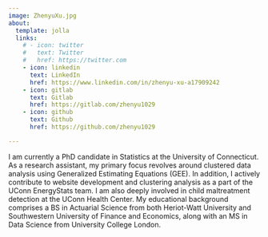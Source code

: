 ```yaml
---
image: ZhenyuXu.jpg
about:
  template: jolla
  links:
    # - icon: twitter
    #   text: Twitter
    #   href: https://twitter.com
    - icon: linkedin
      text: LinkedIn
      href: https://www.linkedin.com/in/zhenyu-xu-a17909242
    - icon: gitlab
      text: Gitlab
      href: https://gitlab.com/zhenyu1029
    - icon: github
      text: Github
      href: https://github.com/zhenyu1029

---
```


I am currently a PhD candidate in Statistics at the University of Connecticut. As a research assistant, my primary focus revolves around clustered data analysis using Generalized Estimating Equations (GEE). In addition, I actively contribute to website development and clustering analysis as a part of the UConn EnergyStats team. I am also deeply involved in child maltreatment detection at the UConn Health Center. My educational background comprises a BS in Actuarial Science from both Heriot-Watt University and Southwestern University of Finance and Economics, along with an MS in Data Science from University College London.
